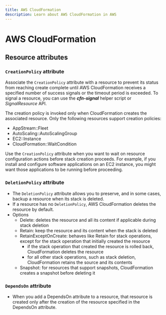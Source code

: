 ```yaml
---
title: AWS CloudFormation
description: Learn about AWS CloudFormation in AWS
---
```


# AWS CloudFormation

## Resource attributes

### `CreationPolicy` attribute

Associate the `CreationPolicy` attribute with a resource to prevent its status from reaching create complete until AWS CloudFormation receives a specified number of success signals or the timeout period is exceeded. To signal a resource, you can use the **_cfn-signal_** helper script or _SignalResource_ API.

The creation policy is invoked only when CloudFormation creates the associated resource. Only the following resources support creation policies:
- AppStream::Fleet
- AutoScaling::AutoScalingGroup
- EC2::Instance
- CloudFormation::WaitCondition

Use the `CreationPolicy` attribute when you want to wait on resource configuration actions before stack creation proceeds. For example, if you install and configure software applications on an EC2 instance, you might want those applications to be running before proceeding.

### `DeletionPolicy` attribute
- The `DeletionPolicy` attribute allows you to preserve, and in some cases, backup a resource when its stack is deleted.
- If a resource has no `DeletionPolicy`, AWS CloudFormation deletes the resource by default.
- Options
  - Delete: deletes the resource and all its content if applicable during stack deletion
  - Retain: keep the resource and its content when the stack is deleted
  - RetainExceptOnCreate: behaves like Retain for stack operations, except for the stack operation that initially created the resource
    - if the stack operation that created the resource is rolled back, CloudFormation deletes the resource
    - for all other stack operations, such as stack deletion, CloudFormation retains the source and its contents
  - Snapshot: for resources that support snapshots, CloudFormation creates a snapshot before deleting it

### `DependsOn` attribute
- When you add a DependsOn attribute to a resource, that resource is created only after the creation of the resource specified in the DependsOn attribute.

